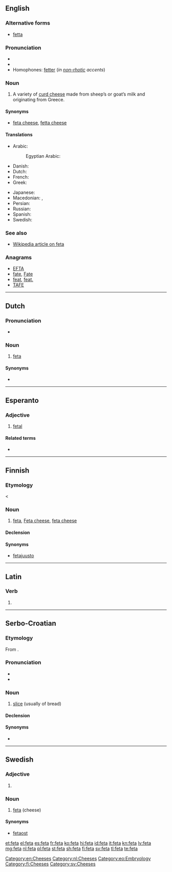 ==English==

===Alternative forms===
* [[fetta]]

===Pronunciation===
* {{IPA|/ˈfɛtə/|lang=en}}
* {{rhymes|ɛtə|lang=en}}
* Homophones: [[fetter]] (''in [[non-rhotic]] accents'')

===Noun===
{{en-noun|~}}

# A variety of [[curd cheese]] made from sheep’s or goat’s milk and originating from Greece.

====Synonyms====
* [[feta cheese]], [[fetta cheese]]

====Translations====
{{trans-top|a variety of curd cheese}}
* Arabic: {{t|ar|فيتا|m|tr=fita|sc=Arab}}
*: Egyptian Arabic: {{t|arz|فيتا|f|tr=feta|sc=Arab}}
* Danish: {{t|da|feta|c}}
* Dutch: {{t+|nl|feta|m}}
* French: {{t+|fr|feta}}
* Greek: {{t+|el|φέτα|f|tr=féta}}
{{trans-mid}}
* Japanese: {{t|ja|フェタチーズ}}
* Macedonian: {{t|mk|фета|f|tr=féta}}, {{t|mk|бело сирење|n|tr=bélo sírenje}}
* Persian: {{t+|fa|فتا|tr=fetâ|sc=fa-Arab}}
* Russian: {{t|ru|фе́та|f|sc=Cyrl}}
* Spanish: {{t+|es|feta|f}}
* Swedish: {{t+|sv|feta|c}}
{{trans-bottom}}

===See also===
* [[w:feta cheese|Wikipedia article on feta]]

===Anagrams===
* [[EFTA#English|EFTA]]
* [[fate#English|fate]], [[Fate#English|Fate]]
* [[feat#English|feat]], [[feat.#English|feat.]]
* [[TAFE#English|TAFE]]

[[Category:en:Cheeses]]

----

==Dutch==

===Pronunciation===
* {{hyphenation|fe|ta|lang=nl}}

===Noun===
{{nl-noun|m|-|-}}

# [[#English|feta]]

====Synonyms====
* {{l|nl|fetakaas}}

[[Category:nl:Cheeses]]

----

==Esperanto==

===Adjective===
{{eo-head}}

# [[fetal]]

====Related terms====
* {{l|eo|feto|gloss=[[fetus]]}}

[[Category:eo:Embryology]]
----

==Finnish==

===Etymology===
< {{etyl|el|fi}}

===Noun===
{{fi-noun}}

# [[#English|feta]], [[Feta cheese]], [[feta cheese]]

====Declension====
{{fi-decl-kala|fet|||a}}

====Synonyms====
* [[fetajuusto]]

[[Category:fi:Cheeses]]

----

==Latin==

===Verb===
{{la-verb-form|fētā}}

# {{inflection of|fētō||1|s|pres|act|imp|lang=la}}

----

==Serbo-Croatian==

===Etymology===
From {{etyl|it|sh}} {{term|fetta|lang=it}}.

===Pronunciation===
* {{IPA|/fêta/|lang=sh}}
* {{hyphenation|fe|ta|lang=sh}}

===Noun===
{{sh-noun|g=f|head=fȅta}}

# {{context|regional|Croatia|lang=sh}} [[slice]] (usually of bread)

====Declension====
{{sh-decl-noun
|fȅta|fete
|fete|fȃtā
|feti|fetama
|fetu|fete
|feto|fete
|feti|fetama
|fetom|fetama
}}

====Synonyms====
* {{l|sh|krȉška}}

----

==Swedish==

===Adjective===
{{head|sv|adjective form}}

# {{sv-adj-form-abs-def+pl|fet}}

===Noun===
{{head|sv|noun|c}}

# [[#English|feta]] (cheese)

====Synonyms====
* [[fetaost]]

[[Category:sv:Cheeses]]

[[et:feta]]
[[el:feta]]
[[es:feta]]
[[fr:feta]]
[[ko:feta]]
[[hi:feta]]
[[id:feta]]
[[it:feta]]
[[kn:feta]]
[[lv:feta]]
[[mg:feta]]
[[nl:feta]]
[[pl:feta]]
[[st:feta]]
[[sh:feta]]
[[fi:feta]]
[[sv:feta]]
[[tl:feta]]
[[te:feta]]